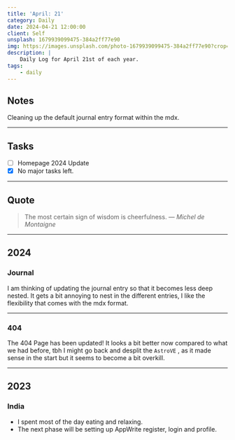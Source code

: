 ```yaml
---
title: 'April: 21'
category: Daily
date: 2024-04-21 12:00:00
client: Self
unsplash: 1679939099475-384a2ff77e90
img: https://images.unsplash.com/photo-1679939099475-384a2ff77e90?crop=entropy&cs=srgb&fm=jpg&ixid=MnwzNjM5Nzd8MHwxfHJhbmRvbXx8fHx8fHx8fDE2ODE3NDg2ODY&ixlib=rb-4.0.3&q=85
description: |
    Daily Log for April 21st of each year.
tags:
    - daily
---
```



<MDXJS>

## Notes

Cleaning up the default journal entry format within the mdx.

</MDXJS>

---

<MDXJS>

## Tasks

-   [ ] Homepage 2024 Update
-   [x] No major tasks left.

</MDXJS>

---

<MDXJS>

## Quote

> The most certain sign of wisdom is cheerfulness.
> — <cite>Michel de Montaigne</cite>

</MDXJS>

---

<MDXJS>

## 2024

<MDXJS>

### Journal

I am thinking of updating the journal entry so that it becomes less deep nested.
It gets a bit annoying to nest in the different entries, I like the flexibility that comes with the mdx format.

</MDXJS>

---

<MDXJS>

### 404

The 404 Page has been updated! 
It looks a bit better now compared to what we had before, tbh I might go back and desplit the `AstroVE` , as it made sense in the start but it seems to become a bit overkill.

</MDXJS>

</MDXJS>

---

<MDXJS>

## 2023

<MDXJS>

### India

-   I spent most of the day eating and relaxing.
-   The next phase will be setting up AppWrite register, login and profile.

</MDXJS>

</MDXJS>
